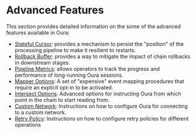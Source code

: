 # Advanced Features

This section provides detailed information on the some of the advanced features available in Oura:

- [Stateful Cursor](advanced/stateful_cursor): provides a mechanism to persist the "position" of the processing pipeline to make it resilient to restarts.
- [Rollback Buffer](advanced/rollback_buffer): provides a way to mitigate the impact of chain rollbacks in downstream stages.
- [Pipeline Metrics](advanced/pipeline_metrics): allows operators to track the progress and performance of long-running Oura sessions.
- [Mapper Options](advanced/mapper_options): A set of "expensive" event mapping procedures that require an explicit opt-in to be activated.
- [Intersect Options](advanced/intersect_options): Advanced options for instructing Oura from which point in the chain to start reading from.
- [Custom Network](advanced/custom_network): Instructions on how to configure Oura for connecting to a custom network.
- [Retry Policy](advanced/retry_policy): Instructions on how to configure retry policies for different operations
